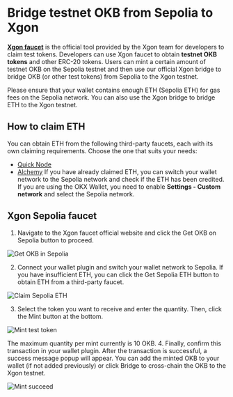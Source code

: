 # Bridge testnet OKB from Sepolia to Xgon
**[Xgon faucet](http://www.okx.com/xgon/faucet "Xgon faucet")** is the official tool provided by the Xgon team for developers to claim test tokens. Developers can use Xgon faucet to obtain **testnet OKB  tokens** and other ERC-20 tokens.
Users can mint a certain amount of testnet OKB on the Sepolia testnet and then use our official Xgon bridge to bridge OKB (or other test tokens) from Sepolia to the Xgon testnet. 

<Tip title="Note">Please ensure that your wallet contains enough ETH (Sepolia ETH) for gas fees on the Sepolia network. You can also use the Xgon bridge to bridge ETH to the Xgon testnet.</Tip>

## How to claim ETH
You can obtain ETH from the following third-party faucets, each with its own claiming requirements. Choose the one that suits your needs:
- [Quick Node](https://faucet.quicknode.com/ethereum/sepolia)
- [Alchemy](https://sepoliafaucet.com/)
If you have already claimed ETH, you can switch your wallet network to the Sepolia network and check if the ETH has been credited. If you are using the OKX Wallet, you need to enable **Settings - Custom network** and select the Sepolia network.

## Xgon Sepolia faucet
1. Navigate to the Xgon faucet official website and click the Get OKB on Sepolia button to proceed.

![Get OKB in Sepolia](./img/get-okb-in-sepolia.png)

2. Connect your wallet plugin and switch your wallet network to Sepolia. If you have insufficient ETH, you can click the Get Sepolia ETH button to obtain ETH from a third-party faucet.

![Claim Sepolia ETH](./img/claim-sepolia-eth.png)

3. Select the token you want to receive and enter the quantity. Then, click the Mint button at the bottom. 

![Mint test token](./img/mint-test-token.png)

The maximum quantity per mint currently is 10 OKB.
4. Finally, confirm this transaction in your wallet plugin. After the transaction is successful, a success message popup will appear. You can add the minted OKB to your wallet (if not added previously) or click Bridge to cross-chain the OKB to the Xgon testnet.

![Mint succeed](./img/mint-succeed.png)